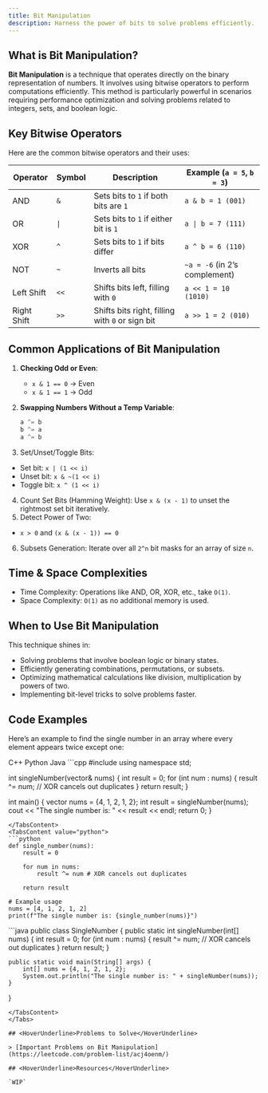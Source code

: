 ```yaml
---
title: Bit Manipulation
description: Harness the power of bits to solve problems efficiently.
---
```


## <HoverUnderline>What is Bit Manipulation?</HoverUnderline>

**Bit Manipulation** is a technique that operates directly on the binary representation of numbers. It involves using bitwise operators to perform computations efficiently. This method is particularly powerful in scenarios requiring performance optimization and solving problems related to integers, sets, and boolean logic.

## <HoverUnderline>Key Bitwise Operators</HoverUnderline>

Here are the common bitwise operators and their uses:

| Operator | Symbol | Description                          | Example (`a = 5`, `b = 3`) |
|----------|--------|--------------------------------------|----------------------------------------|
| AND      | `&`    | Sets bits to `1` if both bits are `1` | `a & b = 1 (001)`                      |
| OR       | `\|`   | Sets bits to `1` if either bit is `1`| `a \| b = 7 (111)`                      |
| XOR      | `^`    | Sets bits to `1` if bits differ      | `a ^ b = 6 (110)`                      |
| NOT      | `~`    | Inverts all bits                     | `~a = -6` (in 2’s complement)         |
| Left Shift | `<<` | Shifts bits left, filling with `0`   | `a << 1 = 10 (1010)`                  |
| Right Shift| `>>` | Shifts bits right, filling with `0` or sign bit | `a >> 1 = 2 (010)`           |

## <HoverUnderline>Common Applications of Bit Manipulation</HoverUnderline>

1. **Checking Odd or Even**:

   - `x & 1 == 0` → Even
   - `x & 1 == 1` → Odd

2. **Swapping Numbers Without a Temp Variable**:
   ```python
   a ^= b
   b ^= a
   a ^= b
   ```
3. Set/Unset/Toggle Bits:

- Set bit: `x | (1 << i)`
- Unset bit: `x & ~(1 << i)`
- Toggle bit: `x ^ (1 << i)`

4. Count Set Bits (Hamming Weight): Use `x & (x - 1)` to unset the rightmost set bit iteratively.
5. Detect Power of Two:

- `x > 0` and `(x & (x - 1)) == 0`

6. Subsets Generation: Iterate over all `2^n` bit masks for an array of size `n`.

## <HoverUnderline>Time & Space Complexities</HoverUnderline>

- Time Complexity: Operations like AND, OR, XOR, etc., take `O(1)`.
- Space Complexity: `O(1)` as no additional memory is used.

## <HoverUnderline>When to Use Bit Manipulation</HoverUnderline>

This technique shines in:

- Solving problems that involve boolean logic or binary states.
- Efficiently generating combinations, permutations, or subsets.
- Optimizing mathematical calculations like division, multiplication by powers of two.
- Implementing bit-level tricks to solve problems faster.

## <HoverUnderline>Code Examples</HoverUnderline>

Here’s an example to find the single number in an array where every element appears twice except one:

<Tabs defaultValue="python" className="pt-5 pb-1">
    <TabsList>
        <TabsTrigger value="cpp">C++</TabsTrigger>
        <TabsTrigger value="python">Python</TabsTrigger>
        <TabsTrigger value="java">Java</TabsTrigger>
    </TabsList>
<TabsContent value="cpp">
```cpp
#include <vector>
using namespace std;

int singleNumber(vector<int>& nums) {
    int result = 0;
    for (int num : nums) {
        result ^= num; // XOR cancels out duplicates
    }
    return result;
}

int main() {
    vector<int> nums = {4, 1, 2, 1, 2};
    int result = singleNumber(nums);
    cout << "The single number is: " << result << endl;
    return 0;
}
```
</TabsContent>
<TabsContent value="python">
```python
def single_number(nums):
    result = 0

    for num in nums:
        result ^= num # XOR cancels out duplicates

    return result

# Example usage
nums = [4, 1, 2, 1, 2]
print(f"The single number is: {single_number(nums)}")
```
</TabsContent>
<TabsContent value="java">
```java
public class SingleNumber {
    public static int singleNumber(int[] nums) {
        int result = 0;
        for (int num : nums) {
            result ^= num; // XOR cancels out duplicates
        }
        return result;
    }

    public static void main(String[] args) {
        int[] nums = {4, 1, 2, 1, 2};
        System.out.println("The single number is: " + singleNumber(nums));
    }
}
```
</TabsContent>
</Tabs>

## <HoverUnderline>Problems to Solve</HoverUnderline>

> [Important Problems on Bit Manipulation](https://leetcode.com/problem-list/acj4oenm/)

## <HoverUnderline>Resources</HoverUnderline>

`WIP`
